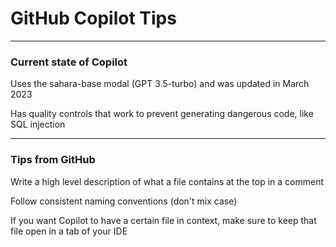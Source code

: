 
# <FontAwesomeIcon icon={faRobotAstromech} /> GitHub Copilot Tips

---

### Current state of Copilot

Uses the sahara-base modal (GPT 3.5-turbo) and was updated in March 2023

Has quality controls that work to prevent generating dangerous code,
like SQL injection

---

### Tips from GitHub

Write a high level description of what a file contains at the top in a comment

Follow consistent naming conventions (don't mix case)

If you want Copilot to have a certain file in context, make sure to keep that file open in a tab of your IDE
